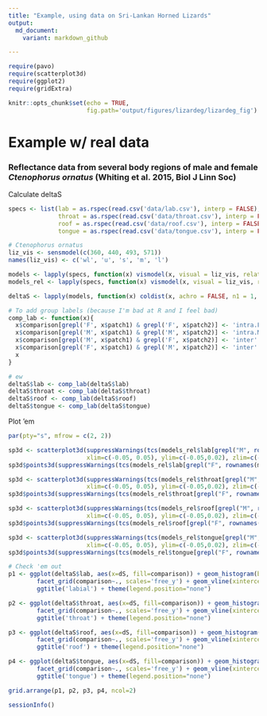 ```yaml
---
title: "Example, using data on Sri-Lankan Horned Lizards"
output:
  md_document:
    variant: markdown_github

---
```


```r
require(pavo)
require(scatterplot3d)
require(ggplot2)
require(gridExtra)

knitr::opts_chunk$set(echo = TRUE, 
                      fig.path='output/figures/lizardeg/lizardeg_fig')
```

# Example w/ real data 

### Reflectance data from several body regions of male and female _Ctenophorus ornatus_ (Whiting et al. 2015, Biol J Linn Soc)

Calculate deltaS

```r

specs <- list(lab = as.rspec(read.csv('data/lab.csv'), interp = FALSE),
              throat = as.rspec(read.csv('data/throat.csv'), interp = FALSE),
              roof = as.rspec(read.csv('data/roof.csv'), interp = FALSE),
              tongue = as.rspec(read.csv('data/tongue.csv'), interp = FALSE))

# Ctenophorus ornatus
liz_vis <- sensmodel(c(360, 440, 493, 571)) 
names(liz_vis) <- c('wl', 'u', 's', 'm', 'l')

models <- lapply(specs, function(x) vismodel(x, visual = liz_vis, relative = FALSE, qcatch = "fi", scale = 10000))  # for deltaS
models_rel <- lapply(specs, function(x) vismodel(x, visual = liz_vis, relative = TRUE, qcatch = "fi", scale = 10000))  # for tcs plotting

deltaS <- lapply(models, function(x) coldist(x, achro = FALSE, n1 = 1, n2 = 1, n3 = 3.5, n4 = 6, v = 0.10))

# To add group labels (because I'm bad at R and I feel bad)
comp_lab <- function(x){
  x$comparison[grepl('F', x$patch1) & grepl('F', x$patch2)] <- 'intra.F'
  x$comparison[grepl('M', x$patch1) & grepl('M', x$patch2)] <- 'intra.M'
  x$comparison[grepl('M', x$patch1) & grepl('F', x$patch2)] <- 'inter'
  x$comparison[grepl('F', x$patch1) & grepl('M', x$patch2)] <- 'inter'
  x
}

# ew
deltaS$lab <- comp_lab(deltaS$lab) 
deltaS$throat <- comp_lab(deltaS$throat)
deltaS$roof <- comp_lab(deltaS$roof)
deltaS$tongue <- comp_lab(deltaS$tongue)


```

Plot 'em

```r

par(pty="s", mfrow = c(2, 2))

sp3d <- scatterplot3d(suppressWarnings(tcs(models_rel$lab[grepl("M", rownames(models_rel$lab)), ])[, c('x','y','z')]), pch=19,
                      xlim=c(-0.05, 0.05), ylim=c(-0.05,0.02), zlim=c(-0.1, 0.4), box=F, main = 'labium')
sp3d$points3d(suppressWarnings(tcs(models_rel$lab[grepl("F", rownames(models_rel$lab)), ])[, c('x','y','z')]), col='red',pch=19)

sp3d <- scatterplot3d(suppressWarnings(tcs(models_rel$throat[grepl("M", rownames(models_rel$throat)), ])[, c('x','y','z')]), pch=19,
                      xlim=c(-0.05, 0.05), ylim=c(-0.05,0.02), zlim=c(-0.1, 0.4), box=F, main = 'throat')
sp3d$points3d(suppressWarnings(tcs(models_rel$throat[grepl("F", rownames(models_rel$throat)), ])[, c('x','y','z')]), col='red',pch=19)

sp3d <- scatterplot3d(suppressWarnings(tcs(models_rel$roof[grepl("M", rownames(models_rel$roof)), ])[, c('x','y','z')]), pch=19,
                      xlim=c(-0.05, 0.05), ylim=c(-0.05,0.02), zlim=c(-0.1, 0.4), box=F, main = 'roof')
sp3d$points3d(suppressWarnings(tcs(models_rel$roof[grepl("F", rownames(models_rel$roof)), ])[, c('x','y','z')]), col='red',pch=19)

sp3d <- scatterplot3d(suppressWarnings(tcs(models_rel$tongue[grepl("M", rownames(models_rel$tongue)), ])[, c('x','y','z')]), pch=19,
                      xlim=c(-0.05, 0.05), ylim=c(-0.05,0.02), zlim=c(-0.1, 0.4), box=F, main = 'tongue')
sp3d$points3d(suppressWarnings(tcs(models_rel$tongue[grepl("F", rownames(models_rel$tongue)), ])[, c('x','y','z')]), col='red',pch=19)
```



```r
# Check 'em out
p1 <- ggplot(deltaS$lab, aes(x=dS, fill=comparison)) + geom_histogram(bins=50) + 
        facet_grid(comparison~., scales='free_y') + geom_vline(xintercept=1) +
        ggtitle('labial') + theme(legend.position="none")

p2 <- ggplot(deltaS$throat, aes(x=dS, fill=comparison)) + geom_histogram(bins=50) + 
        facet_grid(comparison~., scales='free_y') + geom_vline(xintercept=1) +
        ggtitle('throat') + theme(legend.position="none")

p3 <- ggplot(deltaS$roof, aes(x=dS, fill=comparison)) + geom_histogram(bins=50) + 
        facet_grid(comparison~., scales='free_y') + geom_vline(xintercept=1) +
        ggtitle('roof') + theme(legend.position="none")

p4 <- ggplot(deltaS$tongue, aes(x=dS, fill=comparison)) + geom_histogram(bins=50) + 
        facet_grid(comparison~., scales='free_y') + geom_vline(xintercept=1) +
        ggtitle('tongue') + theme(legend.position="none")

grid.arrange(p1, p2, p3, p4, ncol=2)

```


```r
sessionInfo()
```
